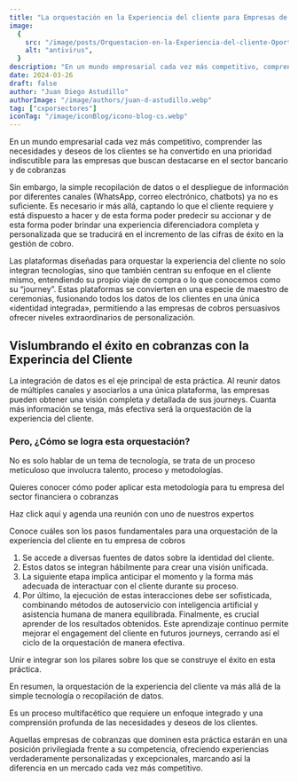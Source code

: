 ```yaml
---
title: "La orquestación en la Experiencia del cliente para Empresas de Cobranzas"
image:
  {
    src: "/image/posts/Orquestacion-en-la-Experiencia-del-cliente-Oportunidad-para-Entidades-Financieras-y-Empresas-de-Cobranzas-1024x683.webp",
    alt: "antivirus",
  }
description: "En un mundo empresarial cada vez más competitivo, comprender las necesidades y deseos de los clientes se ha convertido en una prioridad indiscutible para las empresas que buscan destacarse en el sector bancario y de cobranzas"
date: 2024-03-26
draft: false
author: "Juan Diego Astudillo"
authorImage: "/image/authors/juan-d-astudillo.webp"
tag: ["cxporsectores"]
iconTag: "/image/iconBlog/icono-blog-cs.webp"
---
```


En un mundo empresarial cada vez más competitivo, comprender las necesidades y deseos de los clientes se ha convertido en una prioridad indiscutible para las empresas que buscan destacarse en el sector bancario y de cobranzas

Sin embargo, la simple recopilación de datos o el despliegue de información por diferentes canales (WhatsApp, correo electrónico, chatbots) ya no es suficiente. Es necesario ir más allá, captando lo que el cliente requiere y está dispuesto a hacer y de esta forma poder predecir su accionar y de esta forma poder brindar una experiencia diferenciadora completa y personalizada que se traducirá en el incremento de las cifras de éxito en la gestión de cobro.

Las plataformas diseñadas para orquestar la experiencia del cliente no solo integran tecnologías, sino que también centran su enfoque en el cliente mismo, entendiendo su propio viaje de compra o lo que conocemos como su “journey”. Estas plataformas se convierten en una especie de maestro de ceremonias, fusionando todos los datos de los clientes en una única «identidad integrada», permitiendo a las empresas de cobros persuasivos ofrecer niveles extraordinarios de personalización.

## Vislumbrando el éxito en cobranzas con la Experincia del Cliente

La integración de datos es el eje principal de esta práctica. Al reunir datos de múltiples canales y asociarlos a una única plataforma, las empresas pueden obtener una visión completa y detallada de sus journeys. Cuanta más información se tenga, más efectiva será la orquestación de la experiencia del cliente.

### Pero, ¿Cómo se logra esta orquestación?

No es solo hablar de un tema de tecnología, se trata de un proceso meticuloso que involucra talento, proceso y metodologías.

Quieres conocer cómo poder aplicar esta metodología para tu empresa del sector financiera o cobranzas

Haz click aquí y agenda una reunión con uno de nuestros expertos

Conoce cuáles son los pasos fundamentales para una orquestación de la experiencia del cliente en tu empresa de cobros

1. Se accede a diversas fuentes de datos sobre la identidad del cliente.
2. Estos datos se integran hábilmente para crear una visión unificada.
3. La siguiente etapa implica anticipar el momento y la forma más adecuada de interactuar con el cliente durante su proceso.
4. Por último, la ejecución de estas interacciones debe ser sofisticada, combinando métodos de autoservicio con inteligencia artificial y asistencia humana de manera equilibrada.
   Finalmente, es crucial aprender de los resultados obtenidos. Este aprendizaje continuo permite mejorar el engagement del cliente en futuros journeys, cerrando así el ciclo de la orquestación de manera efectiva.

Unir e integrar son los pilares sobre los que se construye el éxito en esta práctica.

En resumen, la orquestación de la experiencia del cliente va más allá de la simple tecnología o recopilación de datos.

Es un proceso multifacético que requiere un enfoque integrado y una comprensión profunda de las necesidades y deseos de los clientes.

Aquellas empresas de cobranzas que dominen esta práctica estarán en una posición privilegiada frente a su competencia, ofreciendo experiencias verdaderamente personalizadas y excepcionales, marcando así la diferencia en un mercado cada vez más competitivo.
